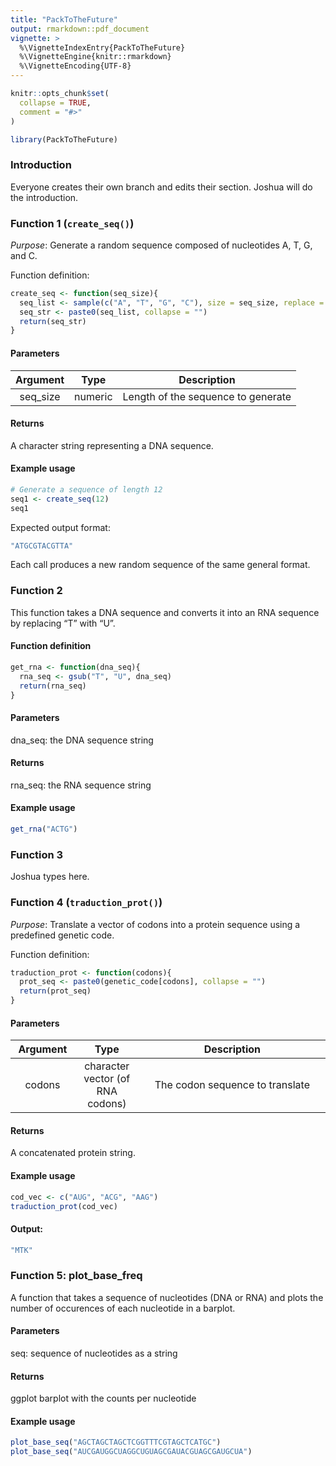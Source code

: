```yaml
---
title: "PackToTheFuture"
output: rmarkdown::pdf_document
vignette: >
  %\VignetteIndexEntry{PackToTheFuture}
  %\VignetteEngine{knitr::rmarkdown}
  %\VignetteEncoding{UTF-8}
---
```


```r
knitr::opts_chunk$set(
  collapse = TRUE,
  comment = "#>"
)
```

```r
library(PackToTheFuture)
```

### Introduction

Everyone creates their own branch and edits their section. Joshua will do the introduction.

### Function 1 (`create_seq()`)

*Purpose*: Generate a random sequence composed of nucleotides A, T, G, and C.

Function definition:

``` r
create_seq <- function(seq_size){
  seq_list <- sample(c("A", "T", "G", "C"), size = seq_size, replace = TRUE)
  seq_str <- paste0(seq_list, collapse = "")
  return(seq_str)
}
```

#### Parameters

| Argument |  Type   |            Description             |
|:--------:|:-------:|:----------------------------------:|
| seq_size | numeric | Length of the sequence to generate |

#### Returns

A character string representing a DNA sequence.

#### Example usage

``` r
# Generate a sequence of length 12
seq1 <- create_seq(12)
seq1
```

Expected output format:

``` r
"ATGCGTACGTTA"
```

Each call produces a new random sequence of the same general format.

### Function 2

This function takes a DNA sequence and converts it into an RNA sequence by replacing "T" with "U".

#### Function definition

```r
get_rna <- function(dna_seq){
  rna_seq <- gsub("T", "U", dna_seq)
  return(rna_seq)
}
```

#### Parameters

dna_seq: the DNA sequence string

#### Returns

rna_seq: the RNA sequence string

#### Example usage

```r
get_rna("ACTG")
```

### Function 3

Joshua types here.

### Function 4 (`traduction_prot()`)

*Purpose*: Translate a vector of codons into a protein sequence using a predefined genetic code.

Function definition:

``` r
traduction_prot <- function(codons){
  prot_seq <- paste0(genetic_code[codons], collapse = "")
  return(prot_seq)
}
```

#### Parameters

| Argument |               Type               |           Description           |
|:-------------:|:-------------:|:----------------------------------------:|
|  codons  | character vector (of RNA codons) | The codon sequence to translate |

#### Returns

A concatenated protein string.

#### Example usage

``` r
cod_vec <- c("AUG", "ACG", "AAG")
traduction_prot(cod_vec)
```

#### Output:

``` r
"MTK"
```

### Function 5: plot_base_freq

A function that takes a sequence of nucleotides (DNA or RNA) and plots the number of occurences of each nucleotide in a barplot.

#### Parameters

seq: sequence of nucleotides as a string

#### Returns

ggplot barplot with the counts per nucleotide

#### Example usage

```r
plot_base_seq("AGCTAGCTAGCTCGGTTTCGTAGCTCATGC")
plot_base_seq("AUCGAUGGCUAGGCUGUAGCGAUACGUAGCGAUGCUA")
```
